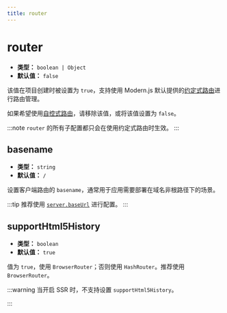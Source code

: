 ```yaml
---
title: router
---
```


# router


<RouterLegacyTip />

- **类型：** `boolean | Object`
- **默认值：** `false`

该值在项目创建时被设置为 `true`，支持使用 Modern.js 默认提供的[约定式路由](/guides/concept/entries.html#约定式路由)进行路由管理。

如果希望使用[自控式路由](/guides/concept/entries.html#自控式路由)，请移除该值，或将该值设置为 `false`。

:::note
`router` 的所有子配置都只会在使用约定式路由时生效。
:::

## basename

- **类型：** `string`
- **默认值：** `/`

设置客户端路由的 `basename`，通常用于应用需要部署在域名非根路径下的场景。

:::tip
推荐使用 [`server.baseUrl`](/configure/app/server/base-url) 进行配置。
:::

## supportHtml5History

- **类型：** `boolean`
- **默认值：** `true`

值为 `true`，使用 `BrowserRouter`；否则使用 `HashRouter`。推荐使用 `BrowserRouter`。

:::warning
当开启 SSR 时，不支持设置 `supportHtml5History`。

:::
